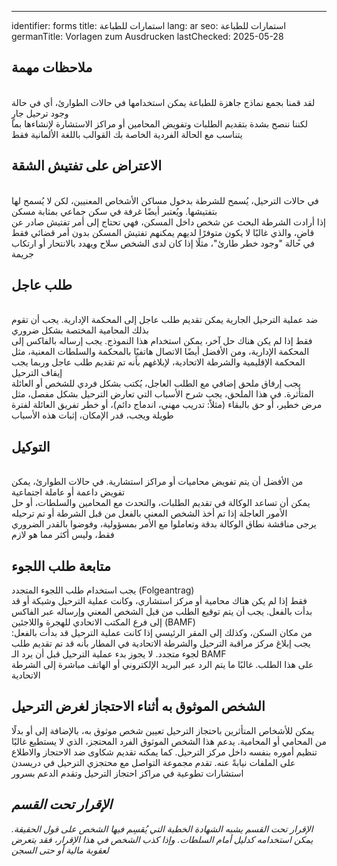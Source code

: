 ---
identifier: forms
title: استمارات للطباعة
lang: ar
seo: استمارات للطباعة
germanTitle: Vorlagen zum Ausdrucken
lastChecked: 2025-05-28

##  ﻣﻼﺣﻈﺎﺕ ﻣﻬﻤﺔ
<br/> لقد قمنا بجمع نماذج جاهزة للطباعة يمكن استخدامها في حالات الطوارئ، أي في حالة وجود ترحيل جارٍ
<br/> لكننا ننصح بشدة بتقديم الطلبات وتفويض المحامين أو مراكز الاستشارة لإنشاءها بما يتناسب مع الحالة الفردية الخاصة بك
ﺍﻟﻘﻮﺍﻟﺐ ﺑﺎﻟﻠﻐﺔ ﺍﻷﻟﻤﺎﻧﻴﺔ ﻓﻘﻂ

## ﺍﻻﻋﺘﺮﺍﺽ ﻋﻠﻰ ﺗﻔﺘﻴﺶ ﺍﻟﺸﻘﺔ

<ExternalShortLink identifier="form_search"/>

<br/> في حالات الترحيل، يُسمح للشرطة بدخول مساكن الأشخاص المعنيين، لكن لا يُسمح لها بتفتيشها. ويُعتبر أيضًا غرفة في سكن جماعي بمثابة مسكن
<br/> إذا أرادت الشرطة البحث عن شخص داخل المسكن، فهي تحتاج إلى أمر تفتيش صادر عن قاضٍ، والذي غالبًا لا يكون متوفرًا لديهم
يمكنهم تفتيش المسكن بدون أمر قضائي فقط في حالة "وجود خطر طارئ"، مثلًا إذا كان لدى الشخص سلاح ويهدد بالانتحار أو ارتكاب جريمة

## ﻃﻠﺐ ﻋﺎﺟﻞ

<ExternalShortLink identifier="form_eilantrag"/>

<br/> ضد عملية الترحيل الجارية يمكن تقديم طلب عاجل إلى المحكمة الإدارية. يجب أن تقوم بذلك المحامية المختصة بشكل ضروري
<br/> فقط إذا لم يكن هناك حل آخر، يمكن استخدام هذا النموذج. يجب إرساله بالفاكس إلى المحكمة الإدارية، ومن الأفضل أيضًا الاتصال هاتفيًا بالمحكمة والسلطات المعنية، مثل المحكمة الإقليمية والشرطة الاتحادية، لإبلاغهم بأنه تم تقديم طلب عاجل وربما يجب إيقاف الترحيل
<br/> يجب إرفاق ملحق إضافي مع الطلب العاجل، يُكتب بشكل فردي للشخص أو العائلة المتأثرة. في هذا الملحق، يجب شرح الأسباب التي تعارض الترحيل بشكل مفصل، مثل مرض خطير، أو حق بالبقاء (مثلاً: تدريب مهني، اندماج دائم)، أو خطر تفريق العائلة لفترة طويلة
ويجب، قدر الإمكان، إثبات هذه الأسباب

## ﺍﻟﺘﻮﻛﻴﻞ

<ExternalShortLink identifier="form_vollmacht"/>

<br/> من الأفضل أن يتم تفويض محاميات أو مراكز استشارية. في حالات الطوارئ، يمكن تفويض داعمة أو عاملة اجتماعية
<br/> يمكن أن تساعد الوكالة في تقديم الطلبات، والتحدث مع المحامين والسلطات، أو حل الأمور العاجلة إذا تم أخذ الشخص المعني بالفعل من قبل الشرطة أو تم ترحيله
<br/> يرجى مناقشة نطاق الوكالة بدقة
وتعاملوا مع الأمر بمسؤولية، وفوضوا بالقدر الضروري فقط، وليس أكثر مما هو لازم

## ﻣﺘﺎﺑﻌﺔ ﻃﻠﺐ ﺍﻟﻠﺠﻮﺀ

<ExternalShortLink identifier="form_followup"/>

يجب استخدام طلب اللجوء المتجدد
(Folgeantrag)
<br/> فقط إذا لم يكن هناك محامية أو مركز استشاري، وكانت عملية الترحيل وشيكة أو قد بدأت بالفعل. يجب أن يتم توقيع الطلب من قبل الشخص المعني
وإرساله عبر الفاكس إلى فرع المكتب الاتحادي للهجرة واللاجئين 
(BAMF)
<br/> من مكان السكن، وكذلك إلى المقر الرئيسي
إذا كانت عملية الترحيل قد بدأت بالفعل: يجب إبلاغ مركز مراقبة الترحيل والشرطة الاتحادية في المطار بأنه قد تم تقديم طلب لجوء متجدد. لا يجوز بدء عملية الترحيل قبل أن يرد الـ
BAMF 
<br/> على هذا 
الطلب. غالبًا ما يتم الرد عبر البريد الإلكتروني أو الهاتف مباشرة إلى الشرطة الاتحادية

## الشخص الموثوق به أثناء الاحتجاز لغرض الترحيل

<ExternalShortLink identifier="form_detention"/>

يمكن للأشخاص المتأثرين باحتجاز الترحيل تعيين شخص موثوق به، بالإضافة إلى أو بدلًا من المحامي أو المحامية. يدعم هذا الشخص الموثوق الفرد المحتجز، الذي لا يستطيع غالبًا تنظيم أموره بنفسه داخل مركز الترحيل. كما يمكنه تقديم شكاوى ضد الاحتجاز والاطلاع على الملفات نيابةً عنه. تقدم مجموعة التواصل مع محتجزي الترحيل في دريسدن استشارات تطوعية في مراكز احتجاز الترحيل وتقدم الدعم بسرور

<Address identifier="abschiebehaftkontaktgruppe" />

## الإقرار تحت القسم

<ExternalShortLink identifier="form_affidavit"/>

الإقرار تحت القسم يشبه الشهادة الخطية التي يُقسِم فيها الشخص على قول الحقيقة. يمكن استخدامه كدليل أمام السلطات. وإذا كذب الشخص في هذا الإقرار، فقد يتعرض لعقوبة مالية أو حتى السجن


